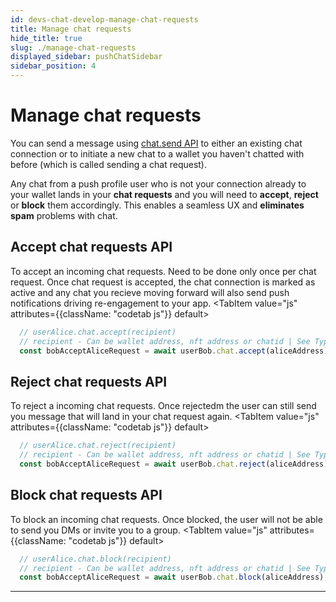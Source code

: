 ```yaml
---
id: devs-chat-develop-manage-chat-requests
title: Manage chat requests
hide_title: true
slug: ./manage-chat-requests
displayed_sidebar: pushChatSidebar
sidebar_position: 4
---
```


# Manage chat requests
You can send a message using [chat.send API](./send-message) to either an existing chat connection or to initiate a new chat to a wallet you haven't chatted with before (which is called sending a chat request).

Any chat from a push profile user who is not your connection already to your wallet lands in your **chat requests** and you will need to **accept**, **reject** or **block** them accordingly. This enables a seamless UX and **eliminates spam** problems with chat. 

<head>
  <title>Manage Chat Requests | Push Chat | Push Documentation</title>
</head>


## Accept chat requests API
To accept an incoming chat requests. Need to be done only once per chat request. Once chat request is accepted, the chat connection is marked as active and any chat you recieve moving forward will also send push notifications driving re-engagement to your app.
<Tabs className="codetabs" groupId="code-examples">
  <TabItem value="js" attributes={{className: "codetab js"}} default>
    

  ```js
    // userAlice.chat.accept(recipient)
    // recipient - Can be wallet address, nft address or chatid | See Types of Recipient for more info
    const bobAcceptAliceRequest = await userBob.chat.accept(aliceAddress);
  ```

  </TabItem>
</Tabs>

## Reject chat requests API
To reject a incoming chat requests. Once rejectedm the user can still send you message that will land in your chat request again.
<Tabs className="codetabs" groupId="code-examples">
  <TabItem value="js" attributes={{className: "codetab js"}} default>
    

  ```js
    // userAlice.chat.reject(recipient)
    // recipient - Can be wallet address, nft address or chatid | See Types of Recipient for more info
    const bobAcceptAliceRequest = await userBob.chat.reject(aliceAddress);
  ```

  </TabItem>
</Tabs>

## Block chat requests API
To block an incoming chat requests. Once blocked, the user will not be able to send you DMs or invite you to a group.
<Tabs className="codetabs" groupId="code-examples">
  <TabItem value="js" attributes={{className: "codetab js"}} default>
    

  ```js
    // userAlice.chat.block(recipient)
    // recipient - Can be wallet address, nft address or chatid | See Types of Recipient for more info
    const bobAcceptAliceRequest = await userBob.chat.block(aliceAddress);
  ```

  </TabItem>
</Tabs>

---